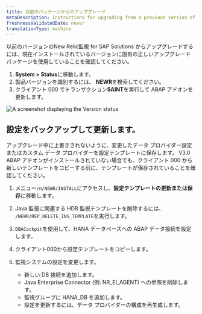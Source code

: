 ```yaml
---
title: 以前のパッケージからのアップグレード
metaDescription: Instructions for upgrading from a previous version of New Relic Monitoring for SAP Solutions.
freshnessValidatedDate: never
translationType: machine
---
```


以前のバージョンのNew Relic監視 for SAP Solutions からアップグレードするには、現在インストールされているバージョンに固有の正しいアップグレード パッケージを使用していることを確認してください。

1. **System &gt; Status**に移動します。
2. 製品バージョンを識別するには、 **NEWR**を検索してください。
3. クライアント 000 でトランザクション**SAINT**を実行して ABAP アドオンを更新します。

<img title="Version status" alt="A screenshot displaying the Version status" src="/images/versionstatus.webp" width="" />

## 設定をバックアップして更新します。

<Callout variant="tip">
  アップグレード中に上書きされないように、変更したデータ プロバイダー設定またはカスタム データ プロバイダーを設定テンプレートに保存します。 V3.0 ABAP アドオンがインストールされていない場合でも、クライアント 000 から新しいテンプレートをコピーする前に、テンプレートが保存されていることを確認してください。
</Callout>

1. メニュー`/n/NEWR/INSTALL`にアクセスし、**設定テンプレートの更新または保存**に移動します。

2. Java 監視に関連する HDB 監視テンプレートを削除するには、 `/NEWR/REP_DELETE_INS_TEMPLATE`を実行します。

3. `DBACockpit`を使用して、HANA データベースへの ABAP データ接続を設定します。

4. クライアント000から設定テンプレートをコピーします。

5. 監視システムの設定を変更します。

   * 新しい DB 接続を追加します。
   * Java Enterprise Connector (例: NR\_EI\_AGENT) への参照を削除します。
   * 監視グループに HANA\_DB を追加します。
   * 設定を更新するには、データ プロバイダーの構成を再生成します。